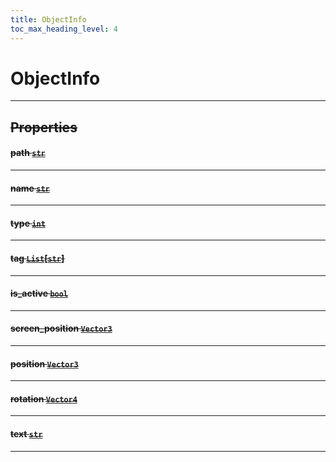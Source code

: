 ```yaml
---
title: ObjectInfo
toc_max_heading_level: 4
---
```


# ObjectInfo <s generated />

<hr class="solid" />  <s generated />

## Properties <s generated />

#### path [`str`]( https://docs.python.org/3.9/library/stdtypes.html?highlight=int#numeric-types-int-float-complex) <s generated />

<hr class="solid" />  <s generated />

#### name [`str`]( https://docs.python.org/3.9/library/stdtypes.html?highlight=int#numeric-types-int-float-complex) <s generated />

<hr class="solid" />  <s generated />

#### type [`int`]( https://docs.python.org/3.9/library/stdtypes.html?highlight=int#numeric-types-int-float-complex) <s generated />

<hr class="solid" />  <s generated />

#### tag [`List`]( https://docs.python.org/3.9/library/stdtypes.html?highlight=int#sequence-types-list-tuple-range)[[`str`]( https://docs.python.org/3.9/library/stdtypes.html?highlight=int#numeric-types-int-float-complex)] <s generated />

<hr class="solid" />  <s generated />

#### is_active [`bool`]( https://docs.python.org/3.9/library/stdtypes.html?highlight=int#boolean-values) <s generated />

<hr class="solid" />  <s generated />

#### screen_position [`Vector3`]( vector3) <s generated />

<hr class="solid" />  <s generated />

#### position [`Vector3`]( vector3) <s generated />

<hr class="solid" />  <s generated />

#### rotation [`Vector4`]( vector4) <s generated />

<hr class="solid" />  <s generated />

#### text [`str`]( https://docs.python.org/3.9/library/stdtypes.html?highlight=int#numeric-types-int-float-complex) <s generated />

<hr class="solid" />  <s generated />

